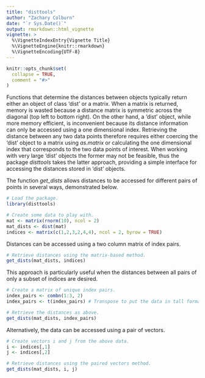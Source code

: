 ```yaml
---
title: "disttools"
author: "Zachary Colburn"
date: "`r Sys.Date()`"
output: rmarkdown::html_vignette
vignette: >
  %\VignetteIndexEntry{Vignette Title}
  %\VignetteEngine{knitr::rmarkdown}
  %\VignetteEncoding{UTF-8}
---
```


```r
knitr::opts_chunk$set(
  collapse = TRUE,
  comment = "#>"
)
```

Functions that determine the distances between objects typically return either an object of class 'dist' or a matrix. When a matrix is returned, memory is wasted because a distance matrix is symmetric across the diagonal (top left to bottom right). On the other hand, a 'dist' object, while more memory efficient, is inconvenient because its distance information can only be accessed using a one dimensional index. Retrieving the distance between any two data points therefore requires either coercing the 'dist' object to a matrix using *as.matrix* or calculating the one dimensional index that corresponds to the two data points of interest. When working with very large 'dist' objects the former may not be feasible, thus the package *disttools* takes the latter approach, providing a simple interface for accessing the distances stored in 'dist' objects.


The function *get_dists* allows distances to be accessed for different pairs of points in several ways, demonstrated below.
```r
# Load the package.
library(disttools)

# Create some data to play with.
mat <- matrix(rnorm(10), ncol = 2)
mat_dists <- dist(mat)
indices <- matrix(c(1,2,3,2,4,4), ncol = 2, byrow = TRUE)
```


Distances can be accessed using a two column matrix of index pairs.
```r
# Retrieve distances using the matrix-based method.
get_dists(mat_dists, indices)
```


This approach is particularly useful when the distances between all pairs of only a subset of indices are desired.
```r
# Create a matrix of unique index pairs.
index_pairs <- combn(1:3, 2)
index_pairs <- t(index_pairs) # Transpose to put the data in tall format.

# Retrieve the distances as above.
get_dists(mat_dists, index_pairs)
```


Alternatively, the data can be accessed using a pair of vectors.
```r
# Create vectors i and j from the above data.
i <- indices[,1]
j <- indices[,2]

# Retrieve distances using the paired vectors method.
get_dists(mat_dists, i, j)
```